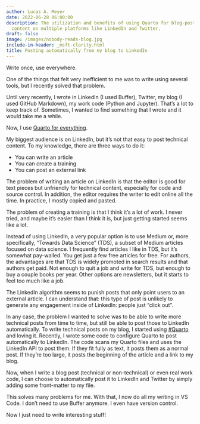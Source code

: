 ```yaml
---
author: Lucas A. Meyer
date: 2022-06-28 06:00:00
description: The utilization and benefits of using Quarto for blog-posting technical
  content on multiple platforms like LinkedIn and Twitter.
draft: false
image: /images/nobody-reads-blog.jpg
include-in-header: _msft-clarity.html
title: Posting automatically from my blog to LinkedIn
---
```

<article data-clarity-region="article">


Write once, use everywhere.

One of the things that felt very inefficient to me was to write using several tools, but I recently solved that problem.

Until very recently, I wrote in LinkedIn (I used Buffer), Twitter, my blog (I used GitHub Markdown), my work code (Python and Jupyter). That's a lot to keep track of. Sometimes, I wanted to find something that I wrote and it would take me a while.

Now, I use [Quarto for everything](/using-quarto). 

My biggest audience is on LinkedIn, but it's not that easy to post technical content. To my knowledge, there are three ways to do it:

- You can write an article
- You can create a training
- You can post an external link

The problem of writing an article on LinkedIn is that the editor is good for text pieces but unfriendly for technical content, especially for code and source control. In addition, the editor requires the writer to edit online all the time. In practice, I mostly copied and pasted.

The problem of creating a training is that I think it's a lot of work. I never tried, and maybe it's easier than I think it is, but just getting started seems like a lot.

Instead of using LinkedIn, a very popular option is to use Medium or, more specifically, "Towards Data Science" (TDS), a subset of Medium articles focused on data science. I frequently find articles I like in TDS, but it's somewhat pay-walled. You get just a few free articles for free. For authors, the advantages are that TDS is widely promoted in search results and that authors get paid. Not enough to quit a job and write for TDS, but enough to buy a couple books per year. Other options are newsletters, but it starts to feel too much like a job.

The LinkedIn algorithm seems to punish posts that only point users to an external article. I can understand that: this type of post is unlikely to generate any engagement inside of LinkedIn: people just "click out".

In any case, the problem I wanted to solve was to be able to write more technical posts from time to time, but still be able to post those to LinkedIn automatically. To write technical posts on my blog, I started using [#Quarto](https://www.quarto.org/) and loving it. Recently, I wrote some code to configure Quarto to post automatically to LinkedIn. The code scans my Quarto files and uses the LinkedIn API to post them. If they fit fully as text, it posts them as a normal post. If they're too large, it posts the beginning of the article and a link to my blog.

Now, when I write a blog post (technical or non-technical) or even real work code, I can choose to automatically post it to LinkedIn and Twitter by simply adding some front-matter to my file. 

This solves many problems for me. With that, I now do all my writing in VS Code. I don't need to use Buffer anymore. I even have version control. 

Now I just need to write interesting stuff!



</article>